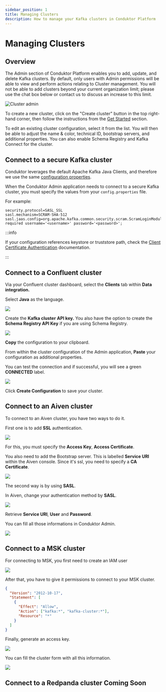 ```yaml
---
sidebar_position: 1
title: Managing Clusters
description: How to manage your Kafka clusters in Conduktor Platform
---
```



# Managing Clusters

## Overview

The Admin section of Conduktor Platform enables you to add, update, and delete Kafka clusters. By default, only users with Admin permissions will be able to view and perform actions relating to Cluster management. You will not be able to add clusters beyond your current organization limit; please use the chat box below or contact us to discuss an increase to this limit.

![Cluster admin](/img/admin/cluster-admin.png)

To create a new cluster, click on the "Create cluster" button in the top right-hand corner, then follow the instructions from the [Get Started](/platform/installation/get-started/cloud#configure-your-first-cluster/) section.

To edit an existing cluster configuration, select it from the list. You will then be able to adjust the name & color, technical ID, bootstrap servers, and additional properties. You can also enable Schema Registry and Kafka Connect for the cluster.

## Connect to a secure Kafka cluster

Conduktor leverages the default Apache Kafka Java Clients, and therefore we use the same [configuration properties](https://kafka.apache.org/documentation/#consumerconfigs).

When the Conduktor Admin application needs to connect to a secure Kafka cluster, you must specify the values from your `config.properties` file.

For example:

```
security.protocol=SASL_SSL
sasl.mechanism=SCRAM-SHA-512
sasl.jaas.config=org.apache.kafka.common.security.scram.ScramLoginModule required username='<username>' password='<password>';
```

:::info 

If your configuration references keystore or truststore path, check the [Client Certificate Authentication](https://docs.conduktor.io/platform/configuration/ssl-tls-configuration/#client-certificate-authentication) documentation.

:::

## Connect to a Confluent cluster

Via your Confluent cluster dashboard, select the **Clients** tab within **Data integration.**

Select **Java** as the language.

![](/img/admin/confluent-language.png)

Create the **Kafka cluster** **API key.** You also have the option to create the **Schema Registry API Key** if you are using Schema Registry.

![](/img/admin/confluent-api-key.png)

**Copy** the configuration to your clipboard.

From within the cluster configuration of the Admin application, **Paste** your configuration as additional properties.

You can test the connection and if successful, you will see a green **CONNECTED** label.

![](/img/admin/confluent-connection.png)

Click **Create Configuration** to save your cluster.&#x20;

## Connect to an Aiven cluster

To connect to an Aiven cluster, you have two ways to do it.

First one is to add **SSL** authentication.

![](/img/admin/aiven-ssl-home.png)

For this, you must specify the **Access Key**, **Access Certificate**.

You also need to add the Bootstrap server. This is labelled **Service URI** within the Aiven console.&#x20; Since it's ssl, you need to specify a **CA Certificate**.

![](/img/admin/aiven-ssl.png)

The second way is by using **SASL**.

In Aiven, change your authentication method by **SASL**.

![](/img/admin/aiven-sasl-home.png)

Retrieve **Service URI**, **User** and **Password**.

You can fill all those informations in Conduktor Admin.

![](/img/admin/aiven-sasl.png)

## Connect to a MSK cluster

For connecting to MSK, you first need to create an IAM user

![](/img/admin/msk-iam-user.png)

After that, you have to give it permissions to connect to your MSK cluster.

```json
{
  "Version": "2012-10-17",
  "Statement": [
    {
      "Effect": "Allow",
      "Action": ["kafka:*", "kafka-cluster:*"],
      "Resource": "*"
    }
  ]
}
```

Finally, generate an access key.

![](/img/admin/msk-access-key.png)

You can fill the cluster form with all this information.

![](/img/admin/msk-conduktor.png)

## Connect to a Redpanda cluster <Badge type="soon">Coming Soon</Badge>
